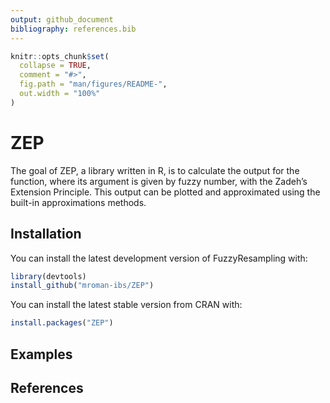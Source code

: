 ```yaml
---
output: github_document
bibliography: references.bib
---
```


<!-- README.md is generated from README.Rmd. Please edit that file -->

```r
knitr::opts_chunk$set(
  collapse = TRUE,
  comment = "#>",
  fig.path = "man/figures/README-",
  out.width = "100%"
)
```

# ZEP


The goal of ZEP, a library written in R, is to calculate the output for the function, where its argument is given by fuzzy number, with the Zadeh's Extension Principle. This output can be plotted and approximated using the built-in approximations methods.


## Installation

You can install the latest development version of FuzzyResampling with:

``` r
library(devtools)
install_github("mroman-ibs/ZEP")
```


You can install the latest stable version from CRAN with:

``` r
install.packages("ZEP")
```

## Examples



## References
